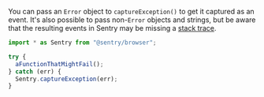You can pass an `Error` object to `captureException()` to get it captured as an event. It's also possible to pass non-`Error` objects and strings, but be aware that the resulting events in Sentry may be missing a [stack trace](/concepts/data-management/event-grouping/stack-trace-rules/).

```javascript
import * as Sentry from "@sentry/browser";

try {
  aFunctionThatMightFail();
} catch (err) {
  Sentry.captureException(err);
}
```
